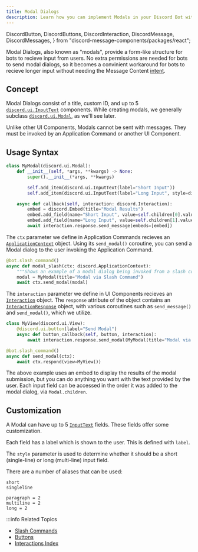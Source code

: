 ```yaml
---
title: Modal Dialogs
description: Learn how you can implement Modals in your Discord Bot with Pycord!
---
```


  DiscordButton,
  DiscordButtons,
  DiscordInteraction,
  DiscordMessage,
  DiscordMessages,
} from "discord-message-components/packages/react";



Modal Dialogs, also known as "modals", provide a form-like structure for bots to recieve input from users. No extra permissions are needed for bots to send modal dialogs, so it becomes a convinient workaround for bots to recieve longer input without needing the Message Content [intent](../../popular-topics/intents). 

## Concept

Modal Dialogs consist of a title, custom ID, and up to 5 [`discord.ui.InputText`](https://docs.pycord.dev/en/master/api.html#discord.ui.InputText) components. While creating modals, we generally subclass [`discord.ui.Modal`](https://docs.pycord.dev/en/master/api.html#discord.ui.Modal), as we'll see later.

Unlike other UI Components, Modals cannot be sent with messages. They must be invoked by an Application Command or another UI Component.

## Usage Syntax

```py
class MyModal(discord.ui.Modal):
    def __init__(self, *args, **kwargs) -> None:
        super().__init__(*args, **kwargs)

        self.add_item(discord.ui.InputText(label="Short Input"))
        self.add_item(discord.ui.InputText(label="Long Input", style=discord.InputTextStyle.long))

    async def callback(self, interaction: discord.Interaction):
        embed = discord.Embed(title="Modal Results")
        embed.add_field(name="Short Input", value=self.children[0].value)
        embed.add_field(name="Long Input", value=self.children[1].value)
        await interaction.response.send_message(embeds=[embed])
```

<Tabs>
<TabItem value="application-commands" label="Sending Modals through Application Commands" default>

The `ctx` parameter we define in Application Commands recieves an [`ApplicationContext`](https://docs.pycord.dev/en/master/api.html#discord.ApplicationContext) object. Using its `send_modal()` coroutine, you can send a Modal dialog to the user invoking the Application Command.

```py
@bot.slash_command()
async def modal_slash(ctx: discord.ApplicationContext):
    """Shows an example of a modal dialog being invoked from a slash command."""
    modal = MyModal(title="Modal via Slash Command")
    await ctx.send_modal(modal)
```

</TabItem>
<TabItem value="ui-components" label="Sending Modals through UI Components">

The `interaction` parameter we define in UI Components recieves an [`Interaction`](https://docs.pycord.dev/en/master/api.html#discord.Interaction) object. The `response` attribute of the object contains an [`InteractionResponse`](https://docs.pycord.dev/en/master/api.html#discord.InteractionResponse) object, with various coroutines such as `send_message()` and `send_modal()`, which we utilize. 

```py
class MyView(discord.ui.View):
    @discord.ui.button(label="Send Modal")
    async def button_callback(self, button, interaction):
        await interaction.response.send_modal(MyModal(title="Modal via Button"))

@bot.slash_command()
async def send_modal(ctx):
    await ctx.respond(view=MyView())
```

</TabItem>
</Tabs>

The above example uses an embed to display the results of the modal submission, but you can do anything you want with the text provided by the user.
Each input field can be accessed in the order it was added to the modal dialog, via `Modal.children`.

## Customization

A Modal can have up to 5 [`InputText`](https://docs.pycord.dev/en/master/api.html#discord.ui.InputText) fields. These fields offer some customization.

Each field has a label which is shown to the user. This is defined with `label`.

The `style` parameter is used to determine whether it should be a short (single-line) or long (multi-line) input field.

There are a number of aliases that can be used:

```x title="Single-line InputTextStyle values:"
short
singleline
```

```x title="Multi-line InputTextStyle values:"
paragraph = 2
multiline = 2
long = 2
```

:::info Related Topics

- [Slash Commands](../application-commands/slash-commands)
- [Buttons](./buttons)
- [Interactions Index](../../interactions)
